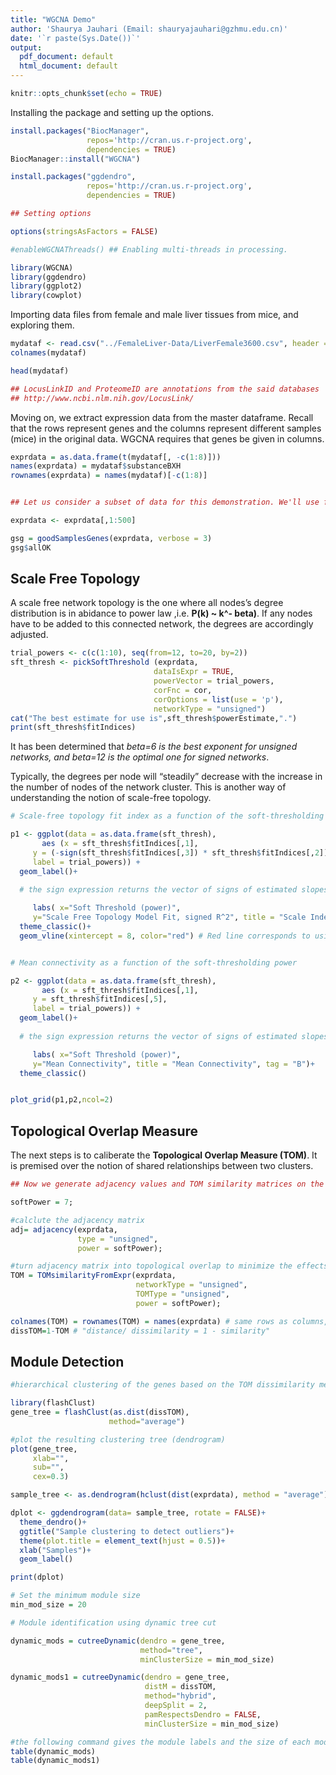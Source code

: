 ```yaml
---
title: "WGCNA Demo"
author: 'Shaurya Jauhari (Email: shauryajauhari@gzhmu.edu.cn)'
date: '`r paste(Sys.Date())`'
output:
  pdf_document: default
  html_document: default
---
```


```r
knitr::opts_chunk$set(echo = TRUE)
```

Installing the package and setting up the options.

```r

install.packages("BiocManager", 
                 repos='http://cran.us.r-project.org',
                 dependencies = TRUE)
BiocManager::install("WGCNA")

install.packages("ggdendro",
                 repos='http://cran.us.r-project.org',
                 dependencies = TRUE)

## Setting options

options(stringsAsFactors = FALSE)

#enableWGCNAThreads() ## Enabling multi-threads in processing.

library(WGCNA)
library(ggdendro)
library(ggplot2)
library(cowplot)

```

Importing data files from female and male liver tissues from mice, and exploring
them.

```r

mydataf <- read.csv("../FemaleLiver-Data/LiverFemale3600.csv", header = TRUE) 
colnames(mydataf)

head(mydataf)

## LocusLinkID and ProteomeID are annotations from the said databases
## http://www.ncbi.nlm.nih.gov/LocusLink/

```

Moving on, we extract expression data from the master dataframe. Recall that the rows represent genes and the columns represent different samples (mice) in the original data. WGCNA requires that genes be given in columns.

```r

exprdata = as.data.frame(t(mydataf[, -c(1:8)]))
names(exprdata) = mydataf$substanceBXH
rownames(exprdata) = names(mydataf)[-c(1:8)]


## Let us consider a subset of data for this demonstration. We'll use first 500 features.

exprdata <- exprdata[,1:500]
```

```r

gsg = goodSamplesGenes(exprdata, verbose = 3)
gsg$allOK

```
## Scale Free Topology

A scale free network topology is the one where all nodes's degree distribution is in abidance to power law ,i.e. **P(k) ~ k^- beta)**. If any nodes have to be added to this connected network, the degrees are accordingly adjusted. 

```r

trial_powers <- c(c(1:10), seq(from=12, to=20, by=2))
sft_thresh <- pickSoftThreshold (exprdata,
                                dataIsExpr = TRUE,
                                powerVector = trial_powers,
                                corFnc = cor,
                                corOptions = list(use = 'p'),
                                networkType = "unsigned")
cat("The best estimate for use is",sft_thresh$powerEstimate,".")
print(sft_thresh$fitIndices)

```

It has been determined that *beta=6 is the best exponent for unsigned networks, and beta=12 is the optimal one for signed networks*.

Typically, the degrees per node will "steadily" decrease with the increase in the number of nodes of the network cluster. This is another way of understanding the notion of scale-free topology.  


```r

# Scale-free topology fit index as a function of the soft-thresholding power

p1 <- ggplot(data = as.data.frame(sft_thresh),
       aes (x = sft_thresh$fitIndices[,1],
     y = (-sign(sft_thresh$fitIndices[,3]) * sft_thresh$fitIndices[,2]),
     label = trial_powers)) + 
  geom_label()+
  
  # the sign expression returns the vector of signs of estimated slopes, multiplied by the correlation coefficient.

     labs( x="Soft Threshold (power)",
     y="Scale Free Topology Model Fit, signed R^2", title = "Scale Independence", tag = "A")+
  theme_classic()+
  geom_vline(xintercept = 8, color="red") # Red line corresponds to using an R^2 cut-off


# Mean connectivity as a function of the soft-thresholding power

p2 <- ggplot(data = as.data.frame(sft_thresh),
       aes (x = sft_thresh$fitIndices[,1],
     y = sft_thresh$fitIndices[,5],
     label = trial_powers)) + 
  geom_label()+
  
  # the sign expression returns the vector of signs of estimated slopes, multiplied by the correlation coefficient.

     labs( x="Soft Threshold (power)",
     y="Mean Connectivity", title = "Mean Connectivity", tag = "B")+
  theme_classic()


plot_grid(p1,p2,ncol=2)

```

## Topological Overlap Measure

The next steps is to caliberate the **Topological Overlap Measure (TOM)**. It is premised over the notion of shared relationships between two clusters. 

```r

## Now we generate adjacency values and TOM similarity matrices on the basis of selected softpower.

softPower = 7;

#calclute the adjacency matrix
adj= adjacency(exprdata,
               type = "unsigned", 
               power = softPower);

#turn adjacency matrix into topological overlap to minimize the effects of noise and spurious associations
TOM = TOMsimilarityFromExpr(exprdata,
                            networkType = "unsigned", 
                            TOMType = "unsigned", 
                            power = softPower);

colnames(TOM) = rownames(TOM) = names(exprdata) # same rows as columns, therefore adjacency.
dissTOM=1-TOM # "distance/ dissimilarity = 1 - similarity"

```

## Module Detection

```r

#hierarchical clustering of the genes based on the TOM dissimilarity measure

library(flashClust)
gene_tree = flashClust(as.dist(dissTOM),
                      method="average")

#plot the resulting clustering tree (dendrogram)
plot(gene_tree, 
     xlab="", 
     sub="",
     cex=0.3)

sample_tree <- as.dendrogram(hclust(dist(exprdata), method = "average"))

dplot <- ggdendrogram(data= sample_tree, rotate = FALSE)+
  theme_dendro()+
  ggtitle("Sample clustering to detect outliers")+
  theme(plot.title = element_text(hjust = 0.5))+
  xlab("Samples")+
  geom_label()

print(dplot)
```
```r
# Set the minimum module size
min_mod_size = 20

# Module identification using dynamic tree cut

dynamic_mods = cutreeDynamic(dendro = gene_tree,  
                             method="tree", 
                             minClusterSize = min_mod_size)

dynamic_mods1 = cutreeDynamic(dendro = gene_tree, 
                              distM = dissTOM, 
                              method="hybrid", 
                              deepSplit = 2, 
                              pamRespectsDendro = FALSE, 
                              minClusterSize = min_mod_size)

#the following command gives the module labels and the size of each module. Lable 0 is reserved for unassigned genes
table(dynamic_mods)
table(dynamic_mods1)

```

